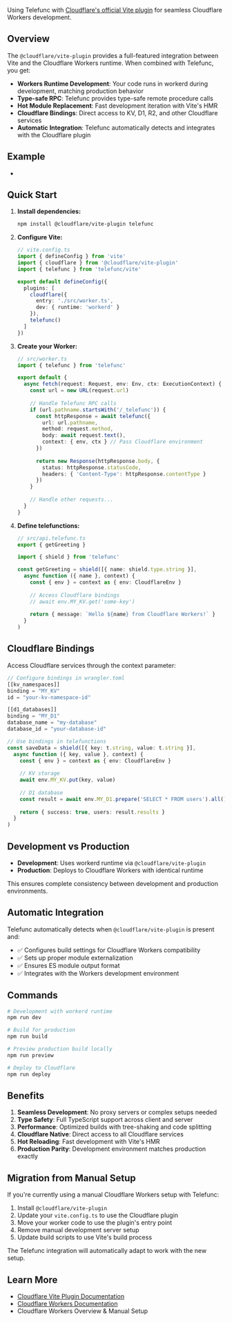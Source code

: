 
Using Telefunc with [Cloudflare's official Vite plugin](https://developers.cloudflare.com/workers/vite-plugin/) for seamless Cloudflare Workers development.

## Overview

The `@cloudflare/vite-plugin` provides a full-featured integration between Vite and the Cloudflare Workers runtime. When combined with Telefunc, you get:

- **Workers Runtime Development**: Your code runs in workerd during development, matching production behavior
- **Type-safe RPC**: Telefunc provides type-safe remote procedure calls
- **Hot Module Replacement**: Fast development iteration with Vite's HMR
- **Cloudflare Bindings**: Direct access to KV, D1, R2, and other Cloudflare services
- **Automatic Integration**: Telefunc automatically detects and integrates with the Cloudflare plugin

## Example

- <RepoLink path="/examples/cloudflare-vite-plugin" />

## Quick Start

1. **Install dependencies:**
   ```bash
   npm install @cloudflare/vite-plugin telefunc
   ```

2. **Configure Vite:**
   ```ts
   // vite.config.ts
   import { defineConfig } from 'vite'
   import { cloudflare } from '@cloudflare/vite-plugin'
   import { telefunc } from 'telefunc/vite'

   export default defineConfig({
     plugins: [
       cloudflare({
         entry: './src/worker.ts',
         dev: { runtime: 'workerd' }
       }),
       telefunc()
     ]
   })
   ```

3. **Create your Worker:**
   ```ts
   // src/worker.ts
   import { telefunc } from 'telefunc'

   export default {
     async fetch(request: Request, env: Env, ctx: ExecutionContext) {
       const url = new URL(request.url)
       
       // Handle Telefunc RPC calls
       if (url.pathname.startsWith('/_telefunc')) {
         const httpResponse = await telefunc({
           url: url.pathname,
           method: request.method,
           body: await request.text(),
           context: { env, ctx } // Pass Cloudflare environment
         })
         
         return new Response(httpResponse.body, {
           status: httpResponse.statusCode,
           headers: { 'Content-Type': httpResponse.contentType }
         })
       }
       
       // Handle other requests...
     }
   }
   ```

4. **Define telefunctions:**
   ```ts
   // src/api.telefunc.ts
   export { getGreeting }
   
   import { shield } from 'telefunc'
   
   const getGreeting = shield([{ name: shield.type.string }], 
     async function ({ name }, context) {
       const { env } = context as { env: CloudflareEnv }
       
       // Access Cloudflare bindings
       // await env.MY_KV.get('some-key')
       
       return { message: `Hello ${name} from Cloudflare Workers!` }
     }
   )
   ```

## Cloudflare Bindings

Access Cloudflare services through the context parameter:

```ts
// Configure bindings in wrangler.toml
[[kv_namespaces]]
binding = "MY_KV"
id = "your-kv-namespace-id"

[[d1_databases]]
binding = "MY_D1"
database_name = "my-database"
database_id = "your-database-id"
```

```ts
// Use bindings in telefunctions
const saveData = shield([{ key: t.string, value: t.string }], 
  async function ({ key, value }, context) {
    const { env } = context as { env: CloudflareEnv }
    
    // KV storage
    await env.MY_KV.put(key, value)
    
    // D1 database
    const result = await env.MY_D1.prepare('SELECT * FROM users').all()
    
    return { success: true, users: result.results }
  }
)
```

## Development vs Production

- **Development**: Uses workerd runtime via `@cloudflare/vite-plugin`
- **Production**: Deploys to Cloudflare Workers with identical runtime

This ensures complete consistency between development and production environments.

## Automatic Integration

Telefunc automatically detects when `@cloudflare/vite-plugin` is present and:

- ✅ Configures build settings for Cloudflare Workers compatibility
- ✅ Sets up proper module externalization
- ✅ Ensures ES module output format
- ✅ Integrates with the Workers development environment

## Commands

```bash
# Development with workerd runtime
npm run dev

# Build for production
npm run build

# Preview production build locally
npm run preview

# Deploy to Cloudflare
npm run deploy
```

## Benefits

1. **Seamless Development**: No proxy servers or complex setups needed
2. **Type Safety**: Full TypeScript support across client and server
3. **Performance**: Optimized builds with tree-shaking and code splitting
4. **Cloudflare Native**: Direct access to all Cloudflare services
5. **Hot Reloading**: Fast development with Vite's HMR
6. **Production Parity**: Development environment matches production exactly

## Migration from Manual Setup

If you're currently using a manual Cloudflare Workers setup with Telefunc:

1. Install `@cloudflare/vite-plugin`
2. Update your `vite.config.ts` to use the Cloudflare plugin
3. Move your worker code to use the plugin's entry point
4. Remove manual development server setup
5. Update build scripts to use Vite's build process

The Telefunc integration will automatically adapt to work with the new setup.

## Learn More

- [Cloudflare Vite Plugin Documentation](https://developers.cloudflare.com/workers/vite-plugin/)
- [Cloudflare Workers Documentation](https://developers.cloudflare.com/workers/)
- <Link href="/cloudflare-workers">Cloudflare Workers Overview & Manual Setup</Link>
